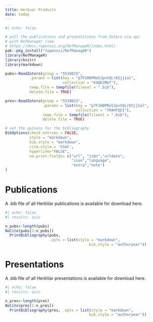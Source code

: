 ```yaml
---
title: Herbvar Products
date: today
---
```


```r
#| echo: false

# pull the publications and presentations from Zotero via api
# with Refmanager (see
# https://docs.ropensci.org/RefManageR/index.html)
pak::pkg_install("ropensci/RefManageR")
library(RefManageR)
library(knitr)
library(markdown)

pubs<-ReadZotero(group = "5539815",
           .params = list(key = "p7F1H0PRo5JpntQLrESjj1al",
                          collection = "K4QE2MGT"),
           temp.file = tempfile(fileext = ".bib"),
           delete.file = TRUE)

pres<-ReadZotero(group = "5539815",
                 .params = list(key = "p7F1H0PRo5JpntQLrESjj1al",
                                collection = "7M4HYQEI"),
                 temp.file = tempfile(fileext = ".bib"),
                 delete.file = TRUE)

# set the options for the bibliography
BibOptions(check.entries = FALSE, 
           style = "markdown", 
           bib.style = "markdown", 
           cite.style = 'html',
           hyperlink="FALSE",
           no.print.fields= c("url", "isbn","urldate",
                              "issn","language",
                              "extra","note")
)

```
# Publications {.unnumbered}

A .bib file of all HerbVar publications is available for download here.

```r
#| echo: false
#| results: asis

n_pubs<-length(pubs)
NoCite(pubs[1:n_pubs])
  PrintBibliography(pubs, 
                    .opts = list(style = "markdown",
                                      bib.style = "authoryear"))

```


# Presentations {.unnumbered}

A .bib file of all HerbVar presentations is available for download here.

```r
#| echo: false
#| results: asis

n_pres<-length(pres)
NoCite(pres[1:n_pres])
  PrintBibliography(pres, .opts = list(style = "markdown",
                                      bib.style = "authoryear"))
```

  





<!-- ::: {#refs} -->
<!-- ::: -->
